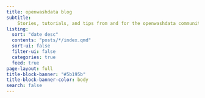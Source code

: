 ```yaml
---
title: openwashdata blog
subtitle:
    Stories, tutorials, and tips from and for the openwashdata community
listing:
  sort: "date desc"
  contents: "posts/*/index.qmd"
  sort-ui: false
  filter-ui: false
  categories: true
  feed: true
page-layout: full
title-block-banner: "#5b195b"
title-block-banner-color: body
search: false
---
```

